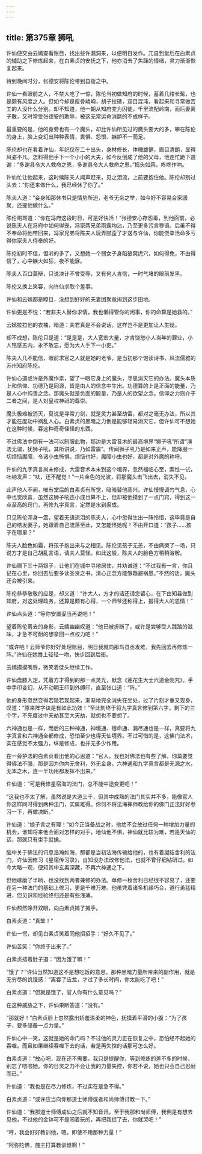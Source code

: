 ```yaml
---
---
---
```

title: 第375章 狮吼
---





许仙便交由云嫣查看账目，找出些许漏洞来，以便明日发作。兀自到堂后在白素贞的辅助之下修炼起来，在白素贞的安抚之下，他亦消去了焦躁的情绪，灵力渐渐恢复起来。

待到晚间时分，张德安将陈伦带到县衙之中。

许仙一看眼前之人，不禁大吃了一惊，陈伦当初做知府的时候，蓄着几缕长髯，也是颇有风度之人。但如今却是瘦骨嶙峋，胡子拉碴，双目混沌，看起来和寻常做苦工的人没什么分别。却不知道，他一朝从知府变为囚徒，千里流配岭南，而后妻离子散，又时常受张德安的欺辱，被这无常运命消磨的不成样子。

最重要的是，他的身旁也有一个魔头，却比许仙所见过的魔头要大的多，攀在陈伦的身上，脸上变幻出种种表情，畏惧、怨恨、嫉妒不一而足。

陈伦却也在看着许仙，年纪仅在二十出头，身材修长，体魄雄健，眉目清朗，显得风姿不凡。怎料得他手下一个小小的大夫，如今反倒成了他的父母，他连忙跪下道谢：“多谢县令大人救命之恩，多谢县令大人救命之恩。”捣头如蒜，咚咚作响。

许仙忙让他起来，这时候陈夫人闻声赶来，见之泪流，上前要抱住他。陈伦却别过头去：“你还来做什么，我已经休了你了。”

陈夫人道：“妾身知那休书只是情势所迫，老爷无奈之举，如今好不容易合家团聚，还提他做什么。”

陈伦喝骂道：“你在冯府这段时日，可是好快活！”张德安心存怨毒，到他面前，必说陈夫人在冯府中如何得宠，冯家两兄弟雨露均沾，乃至更多污言秽语。后虽不得不奉命将他带回来，冯家兄弟将陈夫人玩弄腻歪了才送与许仙，你能侥幸活命多亏得你家夫人侍奉的好。

陈伦初时不信，但听的多了，又想她一个弱女子身陷狼窝虎穴，如何得免，不由得信了，心中嫉火如狂，夜不能寐。

陈夫人百口莫辩，只说决计不曾受辱，又有何人肯信，一时气堵的眼前发黑。

陈伦又换上笑容，向许仙求取个差事。

许仙和云嫣都是瞠目，没想到好好的夫妻团聚竟闹到这步田地。

许仙更是不悦：“若非夫人替你求情，我也懒得管你的闲事，你的命算是她救的。”

云嫣拉拉他的衣袖，暗道：夫君真是不会说话，这样岂不是更加让人生疑。

却不成想，陈伦只是道：“是是是，大人宽宏大量，才肯饶恕小人当年的罪业，小人铭感五内，永不敢忘，愿为大人手下一小吏。”

陈夫人几不能信，眼前求官之人就是她的老爷，是当初那个饱读诗书，风流儒雅的苏州知府陈伦。

许仙心道或许是外魔作祟，望了一眼它身上的魔头，寻思消灭它的办法。魔头本质上和信仰、功德乃是同源，皆是由人的信念中生出。功德算的上是正面的能量，乃是人心中纯善之念。那魔头就是负面的能量，乃是人的欲望之念。信仰之力则介于二者之间，是人对皇权神祗的尊崇。

魔头极难被消灭，莫说是寻常刀剑，就是灵力甚至劫雷，都对之毫无办法，所以其才能在度劫中祸乱人心。白素贞的黑暗之力倒是能够轻易消灭它，但许仙可不想她在这种时候，吞这种奇奇怪怪的东西。

不过佛法中倒有一法可以制服此物，那边是大雷音术的最高境界“狮子吼”所谓“演法无谓，犹狮子吼，其所讲说，乃如雷震”。传闻狮子吼乃是如来正声，能降服一切烦恼魔障，令诸小虫怖惧。烦恼也好，魔障小虫也好，都是对外魔的称呼。

许仙的九字真言尚未修成，大雷音术本未到这个境界，忽然福临心至，索性一试，吐纳发声：“呔，还不醒觉！”一片金色的光波，将那魔头击飞出去，消失不见。

此声他人不闻，唯有堂后的白素贞有所觉，暗暗替他高兴。许仙慢慢调匀气息，心中也觉欣喜，虽然这狮子吼连小成也算不上，但却被他摸到了一点门窍，得到这一点至高的窍门，再修九字真言，定然是水到渠成。

只见陈伦浑身一震，望着无语流泪的陈夫人，心中忽得生出一阵怜惜，这毕竟是自己的结发妻子，她跟着自己流落至此，又怎能怪她呢！不由开口道：“孩子……孩子在哪里？”

陈夫人脸色如霜，将孩子抱出来与之相见。陈伦见孩子无恙，不由痛哭了一场，只说方才是自己胡乱言语，请夫人莫怪。如此这般，陈夫人的脸色方稍稍溶解。

许仙赐下三十两银子，让他们在城中寻地居住，并劝诫道：“不过我有一言，你且记在心里，你回去后要多读圣贤之书，清心正念方能够趋避祸患。”不然的话，魔头还会被引来。

陈伦恭恭敬敬的应是，却又道：“许大人，方才的话还请您留心，在下由知县做到知府，对这处理政务，还算是颇有心得，一个师爷还称得上，报得大人的恩情！”

许仙点头道：“等你安置妥当再说吧！”

望着陈伦离去的身影，云嫣幽幽叹道：“他已被折断了，或许是尝够受人践踏的滋味，才急不可耐的想拿回一点权力吧！”

“或许吧！云师爷你好好处理账目，明日我就向那鸟县丞发难，我先回去再修炼一阵。”许仙在她唇上轻轻一吻，快步回到后衙。

云嫣摸摸嘴唇，微笑着低头继续工作。

许仙盘膝入定，凭着方才得到的那一点灵光，默念《莲花生大士六道金刚咒》，手中手印变幻，从不动明王印到外缚印，直至张口道：“阵。”

他的身形忽然变得若隐若现起来，渐渐地完全消失在坐处，过了片刻才重又现身，叹道：“原来阵字诀是有如此功效！”至此刻终于将九字真言修到第六字，剩下的三个字，不先度过中天劫甚至大天劫，就想也不要想了。

六神通也是一样，而后的三种神通，神境通、宿命通、漏尽通也是一样，真要将九字真言和六神通全都修成，恐怕至少也得天仙境界。不过可惜的是，这佛门法术，实在感觉不太强力，纵是修成，也并无多少作用。

在一旁护法的白素贞看出他的心思道：“官人，我也对佛法也有些了解，你莫要觉得佛法不强，那是因为你内无舍利，外无金身，六神通和九字真言都是无源之水，无本之木，连一半功用都发挥不出来。”

许仙道：“可是我修星宿海的法门，总不能中途变更吧！”

“这我也不太了解，虽然说是大道三千，但其中成熟的法门其实并不多，能像官人你这样同时得到两种法门，实属难得。你何不将法海禅师教给你的佛门正法好好参习一下，再做决断。”

许仙道：“娘子言之有理！”如今正当备战之时，他绝不会放过任何一种增加力量的机会，谁知将来他会面对怎样的对手，地仙他不惧，神仙就比较为难，若是天仙的话，那就只有束手就擒。

脑中关于佛法的讯息浩瀚如海，那都是当初法海传输给他的，也有着凝结舍利的法门，许仙因修习《星宿传习录》，自知没办法改修他法，也就不曾仔细钻研过。如今大略一观，便知其中玄奥深藏，不再六神通之下。

但他琢磨了半晌，也没找到两者兼修的办法。单修一枚舍利已经很不容易了，还要在另一种法门的基础上修习，更是千难万难。他虽凭着诸多机缘巧合，道行勇猛精进，但见识和经验终归还是有些浅薄。

许仙颓然睁开双眼，向白素贞摊了摊手。

白素贞道：“真笨！”

许仙一愕，却见白素贞笑着同他招招手：“好久不见了。”

许仙苦笑：“你终于出来了。”

白素贞捂着肚子道：“因为饿了嘛！”

“饿了？”许仙当然知道这不是想吃饭的意思，那种黑暗力量所带来的副作用，就是无穷尽的饥饿感：“离吞了应龙，才过了多长时间，你太能吃了吧！”

白素贞道：“但就是饿了，官人你有什么意见吗？”

在这种威胁之下，许仙果断答道：“没有。”

“那就好！”白素贞脸上忽然露出娇羞温柔的神色，抚摸着平滑的小腹：“为了孩子，要多储备一点力量。”

许仙心中一笑，这就是她的命门吗？不过他的灵力正在恢复之中，恐怕经不起她的吞噬。而且如果继续吞噬下去的话，若是再失控的话那可怎么好。

白素贞道：“放心吧，现在还不需要，我只是提醒你，等到修炼的差不多的时候，别忘了喂喂她。你的日灵之力不会让我的力量失控，你若不说，她也只会自己忍耐而已。”

许仙道：“我也是在尽力修炼，不过实在是急不得。”

白素贞道：“或许应当向你那道士师傅或者和尚师傅讨教一下。”

许仙道：“我那道士师傅成仙之后就不知音讯，至于我那和尚师傅，我倒是有想去见他，不过他的金钵可不是闹着玩的，再把我捉了去，你就哭吧！”

“哼，我会好好教训他，嗯，即使不用那种力量！”

“阿弥陀佛，施主打算教训谁啊！”